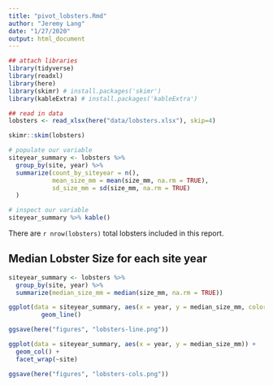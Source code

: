 ```yaml
---
title: "pivot_lobsters.Rmd"
author: "Jeremy Lang"
date: "1/27/2020"
output: html_document
---
```


```r

## attach libraries
library(tidyverse)
library(readxl)
library(here)
library(skimr) # install.packages('skimr')
library(kableExtra) # install.packages('kableExtra')

## read in data
lobsters <- read_xlsx(here("data/lobsters.xlsx"), skip=4)

skimr::skim(lobsters)

```

```r

# populate our variable
siteyear_summary <- lobsters %>%
  group_by(site, year) %>%
  summarize(count_by_siteyear = n(),
            mean_size_mm = mean(size_mm, na.rm = TRUE),
            sd_size_mm = sd(size_mm, na.rm = TRUE)
  )

# inspect our variable
siteyear_summary %>% kable()
```


There are `r nrow(lobsters)` total lobsters included in this report.

## Median Lobster Size for each site year

```r
siteyear_summary <- lobsters %>%
  group_by(site, year) %>%
  summarize(median_size_mm = median(size_mm, na.rm = TRUE))

ggplot(data = siteyear_summary, aes(x = year, y = median_size_mm, color = site)) +
         geom_line()

ggsave(here("figures", "lobsters-line.png"))

```

```r

ggplot(data = siteyear_summary, aes(x = year, y = median_size_mm)) +
  geom_col() +
  facet_wrap(~site)

ggsave(here("figures", "lobsters-cols.png"))

```